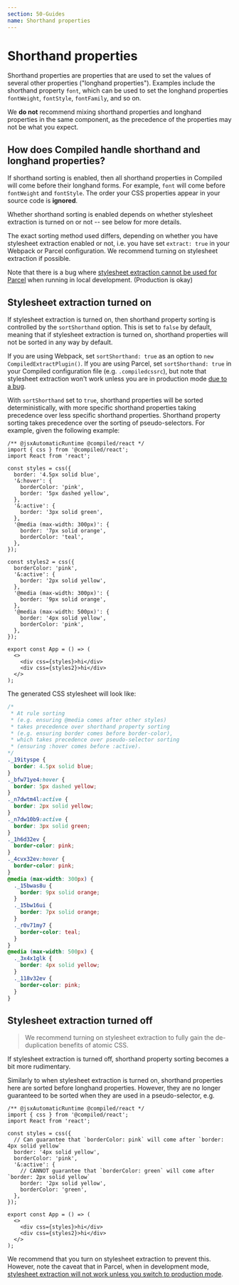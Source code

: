 ```yaml
---
section: 50-Guides
name: Shorthand properties
---
```


# Shorthand properties

Shorthand properties are properties that are used to set the values of several other properties ("longhand properties"). Examples include the shorthand property `font`, which can be used to set the longhand properties `fontWeight`, `fontStyle`, `fontFamily`, and so on.

We **do not** recommend mixing shorthand properties and longhand properties in the same component, as the precedence of the properties may not be what you expect.

## How does Compiled handle shorthand and longhand properties?

If shorthand sorting is enabled, then all shorthand properties in Compiled will come before their longhand forms. For example, `font` will come before `fontWeight` and `fontStyle`. The order your CSS properties appear in your source code is **ignored**.

Whether shorthand sorting is enabled depends on whether stylesheet extraction is turned on or not -- see below for more details.

The exact sorting method used differs, depending on whether you have stylesheet extraction enabled or not, i.e. you have set `extract: true` in your Webpack or Parcel configuration. We recommend turning on stylesheet extraction if possible.

Note that there is a bug where [stylesheet extraction cannot be used for Parcel](https://github.com/atlassian-labs/compiled/issues/1306) when running in local development. (Production is okay)

## Stylesheet extraction turned on

If stylesheet extraction is turned on, then shorthand property sorting is controlled by the `sortShorthand` option. This is set to `false` by default, meaning that if stylesheet extraction is turned on, shorthand properties will not be sorted in any way by default.

If you are using Webpack, set `sortShorthand: true` as an option to `new CompiledExtractPlugin()`. If you are using Parcel, set `sortShorthand: true` in your Compiled configuration file (e.g. `.compiledcssrc`), but note that stylesheet extraction won't work unless you are in production mode [due to a bug](https://github.com/atlassian-labs/compiled/issues/1306).

With `sortShorthand` set to `true`, shorthand properties will be sorted deterministically, with more specific shorthand properties taking precedence over less specific shorthand properties. Shorthand property sorting takes precedence over the sorting of pseudo-selectors. For example, given the following example:

```tsx
/** @jsxAutomaticRuntime @compiled/react */
import { css } from '@compiled/react';
import React from 'react';

const styles = css({
  border: '4.5px solid blue',
  '&:hover': {
    borderColor: 'pink',
    border: '5px dashed yellow',
  },
  '&:active': {
    border: '3px solid green',
  },
  '@media (max-width: 300px)': {
    border: '7px solid orange',
    borderColor: 'teal',
  },
});

const styles2 = css({
  borderColor: 'pink',
  '&:active': {
    border: '2px solid yellow',
  },
  '@media (max-width: 300px)': {
    border: '9px solid orange',
  },
  '@media (max-width: 500px)': {
    border: '4px solid yellow',
    borderColor: 'pink',
  },
});

export const App = () => (
  <>
    <div css={styles}>hi</div>
    <div css={styles2}>hi</div>
  </>
);
```

The generated CSS stylesheet will look like:

```css
/*
 * At rule sorting
 * (e.g. ensuring @media comes after other styles)
 * takes precedence over shorthand property sorting
 * (e.g. ensuring border comes before border-color),
 * which takes precedence over pseudo-selector sorting
 * (ensuring :hover comes before :active).
*/
._19ityspe {
  border: 4.5px solid blue;
}
._bfw71ye4:hover {
  border: 5px dashed yellow;
}
._n7dwtm4l:active {
  border: 2px solid yellow;
}
._n7dw10b9:active {
  border: 3px solid green;
}
._1h6d32ev {
  border-color: pink;
}
._4cvx32ev:hover {
  border-color: pink;
}
@media (max-width: 300px) {
  ._15bwas8u {
    border: 9px solid orange;
  }
  ._15bw16ui {
    border: 7px solid orange;
  }
  ._r0v71my7 {
    border-color: teal;
  }
}
@media (max-width: 500px) {
  ._3x4x1glk {
    border: 4px solid yellow;
  }
  ._118v32ev {
    border-color: pink;
  }
}
```

## Stylesheet extraction turned off

> We recommend turning on stylesheet extraction to fully gain the de-duplication benefits of atomic CSS.

If stylesheet extraction is turned off, shorthand property sorting becomes a bit more rudimentary.

Similarly to when stylesheet extraction is turned on, shorthand properties here are sorted before longhand properties. However, they are no longer guaranteed to be sorted when they are used in a pseudo-selector, e.g.

```tsx
/** @jsxAutomaticRuntime @compiled/react */
import { css } from '@compiled/react';
import React from 'react';

const styles = css({
  // Can guarantee that `borderColor: pink` will come after `border: 4px solid yellow`
  border: '4px solid yellow',
  borderColor: 'pink',
  '&:active': {
    // CANNOT guarantee that `borderColor: green` will come after `border: 2px solid yellow`
    border: '2px solid yellow',
    borderColor: 'green',
  },
});

export const App = () => (
  <>
    <div css={styles}>hi</div>
    <div css={styles2}>hi</div>
  </>
);
```

We recommend that you turn on stylesheet extraction to prevent this. However, note the caveat that in Parcel, when in development mode, [stylesheet extraction will not work unless you switch to production mode](https://github.com/atlassian-labs/compiled/issues/1306).
